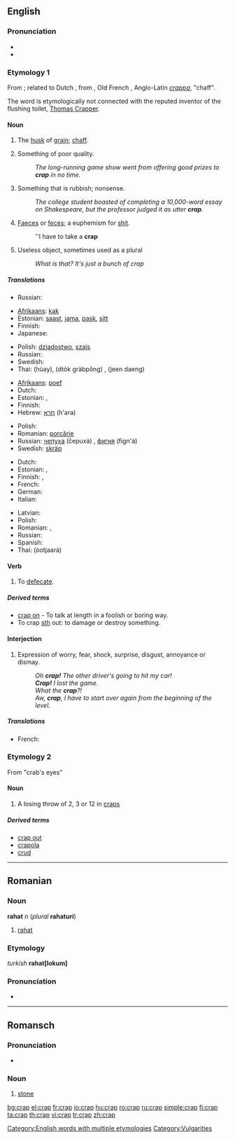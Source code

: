 {{also|CRAP}}
==English==

===Pronunciation===
* {{IPA|/kræp/}}
* {{rhymes|æp}}

===Etymology 1===
From {{etyl|enm}}; related to Dutch {{term|krappe|lang=nl}}, from {{term|krappen|lang=nl}}, Old French {{term|crappe|lang=fro}}, Anglo-Latin ''[[crappa]]'', "chaff".

The word is etymologically not connected with the reputed inventor of the flushing toilet, [[w:Thomas Crapper|Thomas Crapper]].

====Noun====
{{en-noun}}

# {{obsolete}} The [[husk]] of [[grain]]; [[chaff]].
# {{slang}} Something of poor quality.
#: ''The long-running game show went from offering good prizes to '''crap''' in no time.''
# {{slang|vulgar}} Something that is rubbish; nonsense.
#: ''The college student boasted of completing a 10,000-word essay on Shakespeare, but the professor judged it as utter '''crap'''.''
# {{slang|vulgar}} [[faeces|Faeces]] or [[feces]]; a euphemism for [[shit]].
#: ''I have to take a '''crap'''
# {{slang}} Useless object, sometimes used as a plural
#: ''What is that?'' ''It's just a bunch of crap''

=====Translations=====
{{trans-top|husk of grain}}
* Russian: {{t|ru|мякина|m|tr=m'akína|sc=Cyrl}}
{{trans-mid}}
{{trans-bottom}}

{{trans-top|something of poor quality}}
* [[Afrikaans]]: [[kak]]
* Estonian: [[saast]], [[jama]], [[pask]], [[sitt]]
* Finnish: {{t+|fi|paska}}
* Japanese: {{t-|ja|かす|tr=kasu|sc=Jpan}}
{{trans-mid}}
* Polish: [[dziadostwo]], [[szajs]]
* Russian: {{t+|ru|фигня|f|tr=fign'á|sc=Cyrl}}
* Swedish: {{t+|sv|skräp|n}}
* Thai: {{Thai|[[ห่วย]]}} (hùay), {{Thai|[[ตกกระป๋อง]]}} (dtòk gràbpŏng) , {{Thai|[[จีนแดง]]}} (jeen daeng)
{{trans-bottom}}

{{trans-top|nonsense}}
* [[Afrikaans]]: [[poef]]
* Dutch: {{t+|nl|rotzooi}}
* Estonian: {{t-|et|jama}}, {{t-|et|pask}}
* Finnish: {{t+|fi|paska}}
* Hebrew: [[חרא]] (h'ara)
{{trans-mid}}
* Polish: {{t+|pl|bzdura}}
* Romanian: [[porcărie]]
* Russian: [[чепуха]] (čepuxá) {{f}}, [[фигня]] (fign'á) {{f}}
* Swedish: [[skräp]] {{n}}
{{trans-bottom}}

{{trans-top|excrement}}
* Dutch: {{t+|nl|poep}}
* Estonian: {{t-|et|pask}}, {{t+|et|sitt}}
* Finnish: {{t+|fi|paska}}, {{t+|fi|kakka}}
* French: {{t+|fr|crotte|f}}
* German: {{t+|de|Scheiße}}
* Italian: {{t+|it|schifezza}}
{{trans-mid}}
* Latvian: {{t-|lv|sūds|m|xs=Latvian}}
* Polish: {{t+|pl|gówno}}
* Romanian: {{t-|ro|căcat|m}}, {{t-|ro|rahat|m}}
* Russian: {{t+|ru|говно|n|tr=govnó|sc=Cyrl}}
* Spanish: {{t+|es|mierda|f}}
* Thai: {{Thai|[[อุจจาระ]]}} (òotjaará)
{{trans-bottom}}

====Verb====
{{en-verb|crap|p|ing}}

# {{slang}} To [[defecate]].

=====Derived terms=====
* [[crap on]] - {{qualifier|UK}} To talk at length in a foolish or boring way.
* To crap [[sth]] out: to damage or destroy something.

====Interjection====
{{en-interjection}}

# {{slang}} Expression of worry, fear, shock, surprise, disgust, annoyance or dismay.
#: ''Oh '''crap!''' The other driver's going to hit my car!''
#: '''''Crap!''' I lost the game.''
#: ''What the '''crap'''?!''
#: ''Aw, '''crap''', I have to start over again from the beginning of the level.''

=====Translations=====
{{trans-top|expression of worry, disgust}}
* French: {{t+|fr|crotte}}
{{trans-mid}}
{{trans-bottom}}

===Etymology 2===
From "crab's eyes"

====Noun====
{{en-noun}}

# A losing throw of 2, 3 or 12 in [[craps]]

=====Derived terms=====
* [[crap out]]
* [[crapola]]
* [[crud]]

[[Category:English words with multiple etymologies]]

----

==Romanian==

===Noun===
'''rahat''' ''n'' (''plural'' '''rahaturi''')

# [[rahat]]

===Etymology===
''turkish'' '''rahat[lokum]'''

===Pronunciation===
* {{IPA|[rahat]|lang=ro}}

----

==Romansch==

===Pronunciation===
* {{IPA|[krap]|lang=rm}}

===Noun===
{{rm-noun|m}}

# [[stone]]

[[Category:Vulgarities]]

[[bg:crap]]
[[el:crap]]
[[fr:crap]]
[[io:crap]]
[[hu:crap]]
[[ro:crap]]
[[ru:crap]]
[[simple:crap]]
[[fi:crap]]
[[ta:crap]]
[[th:crap]]
[[vi:crap]]
[[tr:crap]]
[[zh:crap]]